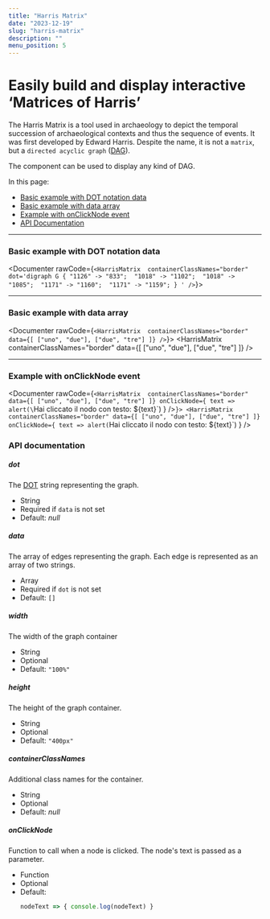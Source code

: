 ```yaml
---
title: "Harris Matrix"
date: "2023-12-19"
slug: "harris-matrix"
description: ""
menu_position: 5
---
```



# Easily build and display interactive ‘Matrices of Harris’

The Harris Matrix is a tool used in archaeology to depict the temporal succession of archaeological contexts and thus the sequence of events. It was first developed by Edward Harris. Despite the name, it is not a `matrix`, but a `directed acyclic graph` ([DAG](https://en.wikipedia.org/wiki/Directed_acyclic_graph)).

The component can be used to display any kind of DAG.

In this page:
- [Basic example with DOT notation data](#basic-example-with-dot-notation-data)
- [Basic example with data array](#basic-example-with-data-array)
- [Example with onClickNode event](#example-with-onclicknode-event)
- [API Documentation](#api-documentation)

---


### Basic example with DOT notation data

<Documenter rawCode={`<HarrisMatrix 
      containerClassNames="border"
      dot='digraph G {
        "1126" -> "833"; 
        "1018" -> "1102"; 
        "1018" -> "1085"; 
        "1171" -> "1160"; 
        "1171" -> "1159";
        }
      '
  />`}>
  <HarrisMatrix 
      containerClassNames="border"
      dot='digraph G {
        "1126" -> "833"; 
        "1018" -> "1102"; 
        "1018" -> "1085"; 
        "1171" -> "1160"; 
        "1171" -> "1159";
        }
      '
  />
</Documenter>

---

### Basic example with data array

<Documenter rawCode={`<HarrisMatrix 
    containerClassNames="border"
    data={[
      ["uno", "due"],
      ["due", "tre"]
    ]}
  />`}>
  <HarrisMatrix 
    containerClassNames="border"
    data={[
      ["uno", "due"],
      ["due", "tre"]
    ]}
  />
</Documenter>

---

### Example with onClickNode event

<Documenter rawCode={`<HarrisMatrix 
    containerClassNames="border"
    data={[
      ["uno", "due"],
      ["due", "tre"]
    ]}
    onClickNode={ text => alert(\`Hai cliccato il nodo con testo: \${text}\`) }
  />`}>
  <HarrisMatrix 
    containerClassNames="border"
    data={[
      ["uno", "due"],
      ["due", "tre"]
    ]}
    onClickNode={ text => alert(`Hai cliccato il nodo con testo: ${text}`) }
  />
</Documenter>

### API documentation

##### dot
The [DOT](https://graphviz.org/doc/info/lang.html) string representing the graph.
- String
- Required if `data` is not set
- Default: _null_ 


##### data
The array of edges representing the graph. Each edge is represented as an array of two strings.
- Array
- Required if `dot` is not set
- Default: `[]`


##### width
The width of the graph container
- String
- Optional
- Default: `"100%"`


##### height
The height of the graph container.
- String
- Optional
- Default: `"400px"`


##### containerClassNames
Additional class names for the container.
- String
- Optional
- Default: _null_



##### onClickNode
Function to call when a node is clicked. The node's text is passed as a parameter.
- Function
- Optional
- Default:
  ```js
  nodeText => { console.log(nodeText) }
  ```